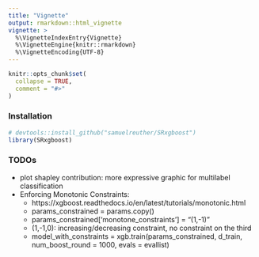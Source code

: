 ```yaml
---
title: "Vignette"
output: rmarkdown::html_vignette
vignette: >
  %\VignetteIndexEntry{Vignette}
  %\VignetteEngine{knitr::rmarkdown}
  %\VignetteEncoding{UTF-8}
---
```


```r
knitr::opts_chunk$set(
  collapse = TRUE,
  comment = "#>"
)
```


### Installation

```r
# devtools::install_github("samuelreuther/SRxgboost")
library(SRxgboost)
```


### TODOs

- plot shapley contribution: more expressive graphic for multilabel classification
- Enforcing Monotonic Constraints:
  - https://xgboost.readthedocs.io/en/latest/tutorials/monotonic.html
  - params_constrained = params.copy()
  - params_constrained['monotone_constraints'] = "(1,-1)"
  - (1,-1,0): increasing/decreasing constraint, no constraint on the third
  - model_with_constraints = xgb.train(params_constrained, d_train, 
                                       num_boost_round = 1000, evals = evallist)
